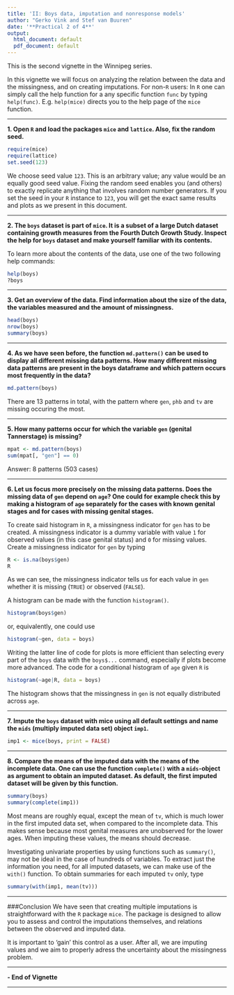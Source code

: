 ---
title: 'II: Boys data, imputation and nonresponse models'
author: "Gerko Vink and Stef van Buuren"
date: '**Practical 2 of 4**'
output:
  html_document: default
  pdf_document: default
---

This is the second vignette in the Winnipeg series. 

In this vignette we will focus on analyzing the relation between the data and the missingness, and on creating imputations. For non-`R` users: In `R` one can simply call the help function for a any specific function `func` by typing `help(func)`. E.g. `help(mice)` directs you to the help page of the `mice` function.

---

**1. Open `R` and load the packages `mice` and `lattice`. Also, fix the random seed.**
```{r warning=FALSE, message=FALSE}
require(mice)
require(lattice)
set.seed(123)
```
We choose seed value `123`. This is an arbitrary value; any value would be an equally good seed value. Fixing the random seed enables you (and others) to exactly replicate anything that involves random number generators. If you set the seed in your `R` instance to `123`, you will get the exact same results and plots as we present in this document. 

---

**2. The `boys` dataset is part of `mice`. It is a subset of a large Dutch dataset containing growth measures from the Fourth Dutch Growth Study. Inspect the help for `boys` dataset and make yourself familiar with its contents.**

To learn more about the contents of the data, use one of the two following help commands:
```{r}
help(boys)
?boys
```

---

**3. Get an overview of the data. Find information about the size of the data, the variables measured and the amount of missingness.**
```{r}
head(boys)
nrow(boys)
summary(boys)
```

---

**4. As we have seen before, the function `md.pattern()` can be used to display all different missing data patterns. How many different missing data patterns are present in the boys dataframe and which pattern occurs most frequently in the data?**
```{r}
md.pattern(boys)
```
There are 13 patterns in total, with the pattern where `gen`, `phb` and `tv` are missing occuring the most.

---

**5. How many patterns occur for which the variable `gen` (genital Tannerstage) is missing?**
```{r}
mpat <- md.pattern(boys)
sum(mpat[, "gen"] == 0)
```
Answer: 8 patterns (503 cases)

---

**6. Let us focus more precisely on the missing data patterns. Does the missing data of `gen` depend on `age`? One could for example check this by making a histogram of `age` separately for the cases with known genital stages and for cases with missing genital stages.**

To create said histogram in `R`, a missingness indicator for `gen` has to be created. A missingness indicator is a dummy variable with value `1` for observed values (in this case genital status) and `0` for missing values. Create a missingness indicator for `gen` by typing
```{r}
R <- is.na(boys$gen) 
R
```
As we can see, the missingness indicator tells us for each value in `gen` whether it is missing (`TRUE`) or observed (`FALSE`).

A histogram can be made with the function `histogram()`.
```{r}
histogram(boys$gen)
```

or, equivalently, one could use
```{r}
histogram(~gen, data = boys)
```

Writing the latter line of code for plots is more efficient than selecting every part of the `boys` data with the `boys$...` command, especially if plots become more advanced. The code for a conditional histogram of `age` given `R` is
```{r}
histogram(~age|R, data = boys)
```

The histogram shows that the missingness in `gen` is not equally distributed across `age`.

---

**7. Impute the `boys` dataset with mice using all default settings and name the `mids` (multiply imputed data set) object `imp1`.**
```{r}
imp1 <- mice(boys, print = FALSE)
```

---

**8. Compare the means of the imputed data with the means of the incomplete data. One can use the function `complete()` with a `mids`-object as argument to obtain an imputed dataset. As default, the first imputed dataset will be given by this function.**
```{r}
summary(boys)
summary(complete(imp1))
```
Most means are roughly equal, except the mean of `tv`, which is much lower in the first imputed data set, when compared to the incomplete data. This makes sense because most genital measures are unobserved for the lower ages. When imputing these values, the means should decrease.

Investigating univariate properties by using functions such as `summary()`, may not be ideal in the case of hundreds of variables. To extract just the information you need, for all imputed datasets, we can make use of the `with()` function. To obtain summaries for each imputed `tv` only, type
```{r}
summary(with(imp1, mean(tv)))
```


---

###Conclusion
We have seen that creating multiple imputations is straightforward with the `R` package `mice`. The package is designed to allow you to assess and control the imputations themselves, and relations between the observed and imputed data. 

It is important to 'gain' this control as a user. After all, we are imputing values and we aim to properly adress the uncertainty about the missingness problem. 

---

**- End of Vignette**

---
